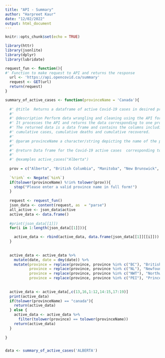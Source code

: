 ```yaml
---
title: "API - Summary"
author: "Harpreet Kaur"
date: "12/02/2022"
output: html_document
---
```


```r
knitr::opts_chunk$set(echo = TRUE)
```

```r
library(httr)
library(jsonlite)
library(dplyr)
library(lubridate)
```


```r

request_fun <- function(){
#' Function to make request to API and returns the response 
  url <- 'https://api.opencovid.ca/summary'
  request <- GET(url)
  return(request)
}

```

```r
summary_of_active_cases <- function(provinceName = 'Canada'){
  
  #' @title  Returns a dataframe of active Covid-19 cases in desired province of Canada
  #'
  #' @description Perform data wrangling and cleaning using the API for the Covid-19 cases in Canada.
  #' It processes the API and returns the data corresponding to one province which is passed on as the argument. If user passes empty      #' argument, so by default Canada is used which returns the data of whole Canada as a  whole.
  #' The returned data is a data frame and contains the columns including the date, province name, active cases, change is active cases,
  #' cumulative cases, cumulative deaths and cumulative recovered.
  #'
  #' @param provinceName a character/string depicting the name of the province
  #'
  #' @return Data frame for the Covid-19 active cases  corresponding to a particular province
  #'
  #' @examples active_cases("Alberta")
  
  prov = c("Alberta", "British Columbia", "Manitoba", "New Brunswick", "Newfoundland and Labrador", "Nova Scotia", "Nunavut", "Northwest Territories", "Ontario", "Prince Edward Island", "Quebec", "Saskatchewan", "Yukon", "Canada")
  
  `%!in%` <- Negate(`%in%`) 
  if(tolower(provinceName) %!in% tolower(prov)){
    stop("Please enter a valid province name in full form!")
  }
  
  request <- request_fun()
  json_data <- content(request, as  = "parse")
  all_active <- json_data$active
  active_data <- data.frame()
  
  #print(json_data[[1]])
  for(i in 1:length(json_data[[1]])){

    active_data <- rbind(active_data, data.frame(json_data[[1]][[i]]))
  }
  
  
  active_data <- active_data %>%
    mutate(date, date = dmy(date)) %>%
    mutate(province = replace(province, province %in% c("BC"), "British Columbia"),
           province = replace(province, province %in% c("NL"), "Newfoundland and Labrador"),
           province = replace(province, province %in% c("NWT"), "Northwest Territories"),
           province = replace(province, province %in% c("PEI"), "Prince Edward Island"))
  
  
  active_data <- active_data[,c(13,16,1:12,14:15,17:19)]
  print(active_data)
  if(tolower(provinceName) == "canada"){
    return(active_data)
  } else {
    active_data <- active_data %>%
      filter(tolower(province) == tolower(provinceName))
    return(active_data)
  }
  
}


data <- summary_of_active_cases('ALBERTA')
```









